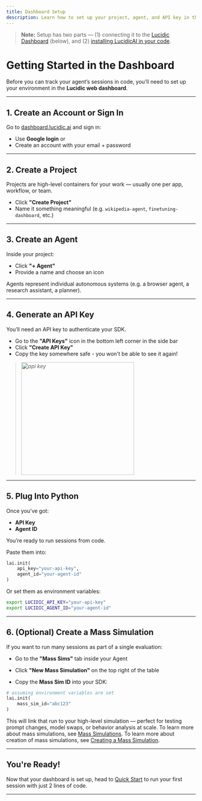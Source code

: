 ```yaml
---
title: Dashboard Setup
description: Learn how to set up your project, agent, and API key in the Lucidic dashboard.
---
```

> **Note:** Setup has two parts — (1) connecting it to the [Lucidic Dashboard](/getting-started/dashboard) (below), and (2) [installing LucidicAI in your code](/getting-started/quickstart).

# Getting Started in the Dashboard

Before you can track your agent’s sessions in code, you’ll need to set up your environment in the **Lucidic web dashboard**.

---

## 1. Create an Account or Sign In

Go to [dashboard.lucidic.ai](https://dashboard.lucidic.ai) and sign in:

- Use **Google login** or
- Create an account with your email + password

---

## 2. Create a Project

Projects are high-level containers for your work — usually one per app, workflow, or team.

- Click **"Create Project"**
- Name it something meaningful (e.g. `wikipedia-agent`, `finetuning-dashboard`, etc.)

---

## 3. Create an Agent

Inside your project:

- Click **"+ Agent"**
- Provide a name and choose an icon

Agents represent individual autonomous systems (e.g. a browser agent, a research assistant, a planner).

---

## 4. Generate an API Key

You’ll need an API key to authenticate your SDK.

- Go to the **"API Keys"** icon in the bottom left corner in the side bar 
- Click **"Create API Key"**
- Copy the key somewhere safe - you won't be able to see it again!
> _<img src="/images/apikey.png" alt="api key" width="300"/>_

---

## 5. Plug Into Python

Once you’ve got:

- **API Key**
- **Agent ID**

You’re ready to run sessions from code.

Paste them into:

```python
lai.init(
    api_key="your-api-key",
    agent_id="your-agent-id"
)
```

Or set them as environment variables:

```bash
export LUCIDIC_API_KEY="your-api-key"
export LUCIDIC_AGENT_ID="your-agent-id"
```

---

## 6. (Optional) Create a Mass Simulation

If you want to run many sessions as part of a single evaluation:

- Go to the **"Mass Sims"** tab inside your Agent

- Click **"New Mass Simulation"** on the top right of the table
- Copy the **Mass Sim ID** into your SDK:

```python
# assuming environment variables are set
lai.init(
    mass_sim_id="abc123"
)
```

This will link that run to your high-level simulation — perfect for testing prompt changes, model swaps, or behavior analysis at scale.
To learn more about mass simulations, see [Mass Simulations](/features/mass-simulations). To learn more about creation of mass simulations, see [Creating a Mass Simulation](/getting-started/masssim).

---

## You're Ready!

Now that your dashboard is set up, head to [Quick Start](/getting-started/quickstart) to run your first session with just 2 lines of code.

---